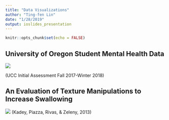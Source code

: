 ```yaml
---
title: "Data Visualizations"
author: "Ting-fen Lin"
date: "1/28/2019"
output: ioslides_presentation
---
```


```r
knitr::opts_chunk$set(echo = FALSE)
```

## University of Oregon Student Mental Health Data

![](data viz 1.png)

(UCC Initial Assessment Fall 2017-Winter 2018)

## An Evaluation of Texture Manipulations to Increase Swallowing

![](DATA VIZ 2.png)
(Kadey, Piazza, Rivas, & Zeleny, 2013)


